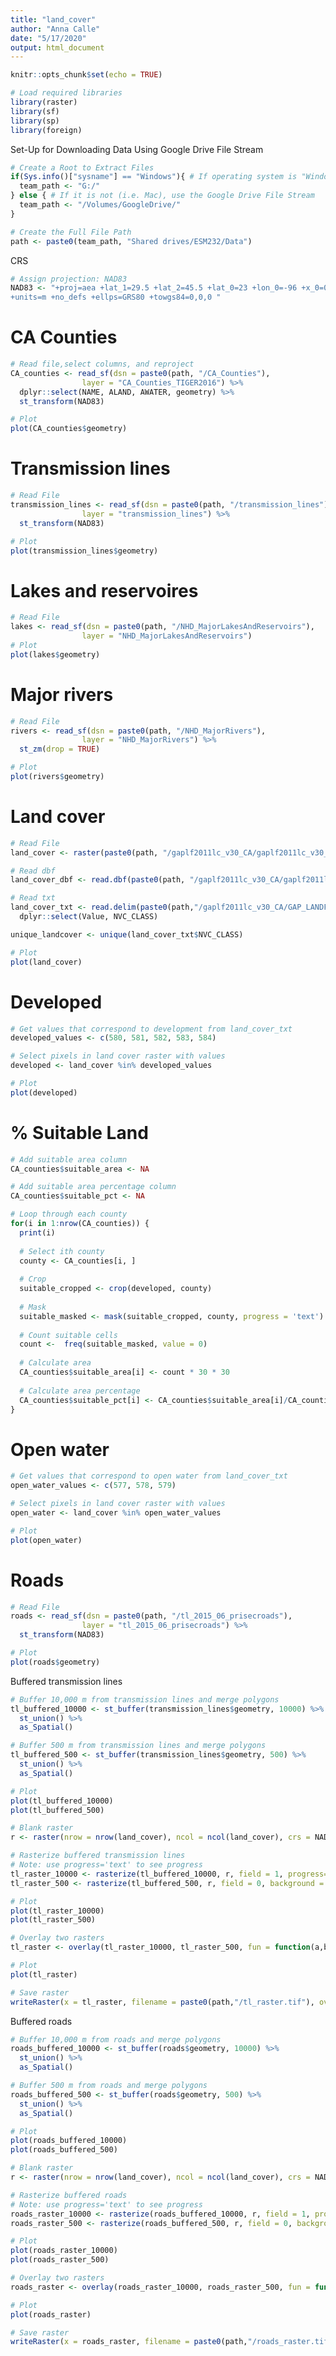 ```yaml
---
title: "land_cover"
author: "Anna Calle"
date: "5/17/2020"
output: html_document
---
```


```r
knitr::opts_chunk$set(echo = TRUE)

# Load required libraries
library(raster)
library(sf)
library(sp)
library(foreign)
```

Set-Up for Downloading Data Using Google Drive File Stream
```r
# Create a Root to Extract Files 
if(Sys.info()["sysname"] == "Windows"){ # If operating system is "Windows" use G: Drive
  team_path <- "G:/"
} else { # If it is not (i.e. Mac), use the Google Drive File Stream
  team_path <- "/Volumes/GoogleDrive/"
}

# Create the Full File Path
path <- paste0(team_path, "Shared drives/ESM232/Data")

```

CRS
```r
# Assign projection: NAD83
NAD83 <- "+proj=aea +lat_1=29.5 +lat_2=45.5 +lat_0=23 +lon_0=-96 +x_0=0 +y_0=0 +datum=NAD83
+units=m +no_defs +ellps=GRS80 +towgs84=0,0,0 "
```


# CA Counties
```r
# Read file,select columns, and reproject
CA_counties <- read_sf(dsn = paste0(path, "/CA_Counties"),
                layer = "CA_Counties_TIGER2016") %>% 
  dplyr::select(NAME, ALAND, AWATER, geometry) %>% 
  st_transform(NAD83) 

# Plot
plot(CA_counties$geometry)

```

# Transmission lines
```r
# Read File
transmission_lines <- read_sf(dsn = paste0(path, "/transmission_lines"),
                layer = "transmission_lines") %>% 
  st_transform(NAD83)

# Plot
plot(transmission_lines$geometry)
```

# Lakes and reservoires
```r
# Read File
lakes <- read_sf(dsn = paste0(path, "/NHD_MajorLakesAndReservoirs"),
                layer = "NHD_MajorLakesAndReservoirs")
# Plot
plot(lakes$geometry)
```

# Major rivers
```r
# Read File
rivers <- read_sf(dsn = paste0(path, "/NHD_MajorRivers"),
                layer = "NHD_MajorRivers") %>% 
  st_zm(drop = TRUE)

# Plot
plot(rivers$geometry)
```

# Land cover
```r
# Read File
land_cover <- raster(paste0(path, "/gaplf2011lc_v30_CA/gaplf2011lc_v30_ca.tif"), RAT = TRUE)

# Read dbf
land_cover_dbf <- read.dbf(paste0(path, "/gaplf2011lc_v30_CA/gaplf2011lc_v30_ca.tif.vat.dbf"))

# Read txt
land_cover_txt <- read.delim(paste0(path,"/gaplf2011lc_v30_CA/GAP_LANDFIRE_National_Terrestrial_Ecosystems_2011_Attributes.txt"), header = TRUE, sep = "\t") %>% 
  dplyr::select(Value, NVC_CLASS) 

unique_landcover <- unique(land_cover_txt$NVC_CLASS)

# Plot
plot(land_cover)
```

# Developed
```r
# Get values that correspond to development from land_cover_txt
developed_values <- c(580, 581, 582, 583, 584)

# Select pixels in land cover raster with values
developed <- land_cover %in% developed_values 

# Plot
plot(developed)
```

# % Suitable Land
```r
# Add suitable area column
CA_counties$suitable_area <- NA

# Add suitable area percentage column
CA_counties$suitable_pct <- NA

# Loop through each county
for(i in 1:nrow(CA_counties)) {
  print(i)
  
  # Select ith county
  county <- CA_counties[i, ]
  
  # Crop
  suitable_cropped <- crop(developed, county)
  
  # Mask
  suitable_masked <- mask(suitable_cropped, county, progress = 'text')
  
  # Count suitable cells
  count <-  freq(suitable_masked, value = 0)
  
  # Calculate area
  CA_counties$suitable_area[i] <- count * 30 * 30
  
  # Calculate area percentage
  CA_counties$suitable_pct[i] <- CA_counties$suitable_area[i]/CA_counties$ALAND[i]*100
}

```

# Open water
```r
# Get values that correspond to open water from land_cover_txt
open_water_values <- c(577, 578, 579)

# Select pixels in land cover raster with values
open_water <- land_cover %in% open_water_values

# Plot
plot(open_water)
```

# Roads
```r
# Read File
roads <- read_sf(dsn = paste0(path, "/tl_2015_06_prisecroads"),
                layer = "tl_2015_06_prisecroads") %>% 
  st_transform(NAD83)

# Plot
plot(roads$geometry)
```

Buffered transmission lines
```r
# Buffer 10,000 m from transmission lines and merge polygons
tl_buffered_10000 <- st_buffer(transmission_lines$geometry, 10000) %>% 
  st_union() %>% 
  as_Spatial()

# Buffer 500 m from transmission lines and merge polygons
tl_buffered_500 <- st_buffer(transmission_lines$geometry, 500) %>% 
  st_union() %>% 
  as_Spatial()

# Plot
plot(tl_buffered_10000)
plot(tl_buffered_500)

# Blank raster
r <- raster(nrow = nrow(land_cover), ncol = ncol(land_cover), crs = NAD83, ext = extent(tl_buffered_10000))

# Rasterize buffered transmission lines
# Note: use progress='text' to see progress
tl_raster_10000 <- rasterize(tl_buffered_10000, r, field = 1, progress='text')
tl_raster_500 <- rasterize(tl_buffered_500, r, field = 0, background = 1, progress='text')

# Plot
plot(tl_raster_10000)
plot(tl_raster_500)

# Overlay two rasters
tl_raster <- overlay(tl_raster_10000, tl_raster_500, fun = function(a,b) {a*b}, progress='text')

# Plot
plot(tl_raster)

# Save raster
writeRaster(x = tl_raster, filename = paste0(path,"/tl_raster.tif"), overwrite = T)

```

Buffered roads
```r
# Buffer 10,000 m from roads and merge polygons
roads_buffered_10000 <- st_buffer(roads$geometry, 10000) %>% 
  st_union() %>% 
  as_Spatial()

# Buffer 500 m from roads and merge polygons
roads_buffered_500 <- st_buffer(roads$geometry, 500) %>% 
  st_union() %>% 
  as_Spatial()

# Plot
plot(roads_buffered_10000)
plot(roads_buffered_500)

# Blank raster
r <- raster(nrow = nrow(land_cover), ncol = ncol(land_cover), crs = NAD83, ext = extent(roads_buffered_10000))

# Rasterize buffered roads
# Note: use progress='text' to see progress
roads_raster_10000 <- rasterize(roads_buffered_10000, r, field = 1, progress='text')
roads_raster_500 <- rasterize(roads_buffered_500, r, field = 0, background = 1, progress='text')

# Plot
plot(roads_raster_10000)
plot(roads_raster_500)

# Overlay two rasters
roads_raster <- overlay(roads_raster_10000, roads_raster_500, fun = function(a,b) {a*b}, progress='text')

# Plot
plot(roads_raster)

# Save raster
writeRaster(x = roads_raster, filename = paste0(path,"/roads_raster.tif"), overwrite = T)

```




